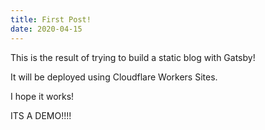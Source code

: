 ```yaml
---
title: First Post!
date: 2020-04-15
---
```


This is the result of trying to build a static blog with Gatsby!  








It will be deployed using Cloudflare Workers Sites.  


I hope it works!  

ITS A DEMO!!!!
